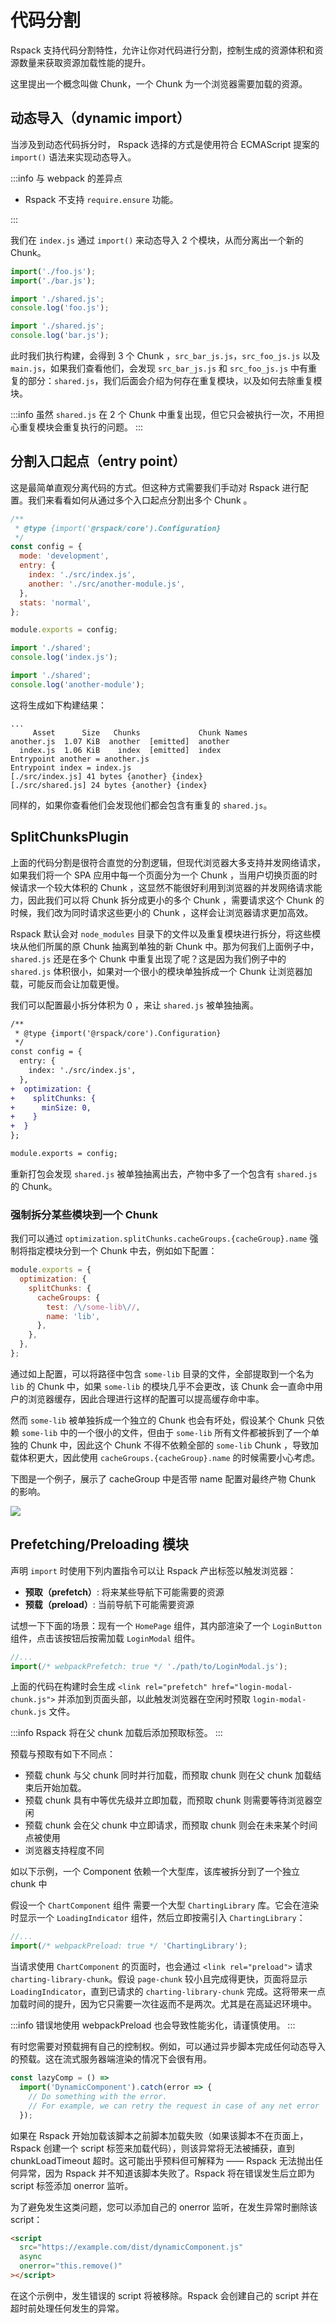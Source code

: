 
<WebpackLicense from="https://webpack.docschina.org/guides/code-splitting/" />

# 代码分割

Rspack 支持代码分割特性，允许让你对代码进行分割，控制生成的资源体积和资源数量来获取资源加载性能的提升。

这里提出一个概念叫做 Chunk，一个 Chunk 为一个浏览器需要加载的资源。

## 动态导入（dynamic import）

当涉及到动态代码拆分时， Rspack 选择的方式是使用符合 ECMAScript 提案的 `import()` 语法来实现动态导入。

:::info 与 webpack 的差异点

- Rspack 不支持 `require.ensure` 功能。

:::

我们在 `index.js` 通过 `import()` 来动态导入 2 个模块，从而分离出一个新的 Chunk。

```js title=index.js
import('./foo.js');
import('./bar.js');
```

```js title=foo.js
import './shared.js';
console.log('foo.js');
```

```js title=bar.js
import './shared.js';
console.log('bar.js');
```

此时我们执行构建，会得到 3 个 Chunk ，`src_bar_js.js`，`src_foo_js.js` 以及 `main.js`，如果我们查看他们，会发现 `src_bar_js.js` 和 `src_foo_js.js` 中有重复的部分：`shared.js`，我们后面会介绍为何存在重复模块，以及如何去除重复模块。

:::info
虽然 `shared.js` 在 2 个 Chunk 中重复出现，但它只会被执行一次，不用担心重复模块会重复执行的问题。
:::

## 分割入口起点（entry point）

这是最简单直观分离代码的方式。但这种方式需要我们手动对 Rspack 进行配置。我们来看看如何从通过多个入口起点分割出多个 Chunk 。

```js title=rspack.config.js
/**
 * @type {import('@rspack/core').Configuration}
 */
const config = {
  mode: 'development',
  entry: {
    index: './src/index.js',
    another: './src/another-module.js',
  },
  stats: 'normal',
};

module.exports = config;
```

```js title=index.js
import './shared';
console.log('index.js');
```

```js title=another-module.js
import './shared';
console.log('another-module');
```

这将生成如下构建结果：

```
...
     Asset      Size   Chunks             Chunk Names
another.js  1.07 KiB  another  [emitted]  another
  index.js  1.06 KiB    index  [emitted]  index
Entrypoint another = another.js
Entrypoint index = index.js
[./src/index.js] 41 bytes {another} {index}
[./src/shared.js] 24 bytes {another} {index}
```

同样的，如果你查看他们会发现他们都会包含有重复的 `shared.js`。

## SplitChunksPlugin

上面的代码分割是很符合直觉的分割逻辑，但现代浏览器大多支持并发网络请求，如果我们将一个 SPA 应用中每一个页面分为一个 Chunk ，当用户切换页面的时候请求一个较大体积的 Chunk ，这显然不能很好利用到浏览器的并发网络请求能力，因此我们可以将 Chunk 拆分成更小的多个 Chunk ，需要请求这个 Chunk 的时候，我们改为同时请求这些更小的 Chunk ，这样会让浏览器请求更加高效。

Rspack 默认会对 `node_modules` 目录下的文件以及重复模块进行拆分，将这些模块从他们所属的原 Chunk 抽离到单独的新 Chunk 中。那为何我们上面例子中，`shared.js` 还是在多个 Chunk 中重复出现了呢？这是因为我们例子中的 `shared.js` 体积很小，如果对一个很小的模块单独拆成一个 Chunk 让浏览器加载，可能反而会让加载更慢。

我们可以配置最小拆分体积为 0 ，来让 `shared.js` 被单独抽离。

```diff title=rspack.config.js
/**
 * @type {import('@rspack/core').Configuration}
 */
const config = {
  entry: {
    index: './src/index.js',
  },
+  optimization: {
+    splitChunks: {
+      minSize: 0,
+    }
+  }
};

module.exports = config;
```

重新打包会发现 `shared.js` 被单独抽离出去，产物中多了一个包含有 `shared.js` 的 Chunk。

### 强制拆分某些模块到一个 Chunk

我们可以通过 `optimization.splitChunks.cacheGroups.{cacheGroup}.name` 强制将指定模块分到一个 Chunk 中去，例如如下配置：

```js title=rspack.config.js
module.exports = {
  optimization: {
    splitChunks: {
      cacheGroups: {
        test: /\/some-lib\//,
        name: 'lib',
      },
    },
  },
};
```

通过如上配置，可以将路径中包含 `some-lib` 目录的文件，全部提取到一个名为 `lib` 的 Chunk 中，如果 `some-lib` 的模块几乎不会更改，该 Chunk 会一直命中用户的浏览器缓存，因此合理进行这样的配置可以提高缓存命中率。

然而 `some-lib` 被单独拆成一个独立的 Chunk 也会有坏处，假设某个 Chunk 只依赖 `some-lib` 中的一个很小的文件，但由于 `some-lib` 所有文件都被拆到了一个单独的 Chunk 中，因此这个 Chunk 不得不依赖全部的 `some-lib` Chunk ，导致加载体积更大，因此使用 `cacheGroups.{cacheGroup}.name` 的时候需要小心考虑。

下图是一个例子，展示了 cacheGroup 中是否带 name 配置对最终产物 Chunk 的影响。

![](https://assets.rspack.dev/rspack/assets/rspack-splitchunks-name-explain.png)

## Prefetching/Preloading 模块

<ApiMeta addedVersion="0.4.5" />

声明 `import` 时使用下列内置指令可以让 Rspack 产出标签以触发浏览器：

- **预取（prefetch）**: 将来某些导航下可能需要的资源
- **预载（preload）**: 当前导航下可能需要资源

试想一下下面的场景：现有一个 `HomePage` 组件，其内部渲染了一个 `LoginButton` 组件，点击该按钮后按需加载 `LoginModal` 组件。

```js title=LoginButton.js
//...
import(/* webpackPrefetch: true */ './path/to/LoginModal.js');
```

上面的代码在构建时会生成 `<link rel="prefetch" href="login-modal-chunk.js">` 并添加到页面头部，以此触发浏览器在空闲时预取 `login-modal-chunk.js` 文件。

:::info
Rspack 将在父 chunk 加载后添加预取标签。
:::

预载与预取有如下不同点：

- 预载 chunk 与父 chunk 同时并行加载，而预取 chunk 则在父 chunk 加载结束后开始加载。
- 预载 chunk 具有中等优先级并立即加载，而预取 chunk 则需要等待浏览器空闲
- 预载 chunk 会在父 chunk 中立即请求，而预取 chunk 则会在未来某个时间点被使用
- 浏览器支持程度不同

如以下示例，一个 Component 依赖一个大型库，该库被拆分到了一个独立 chunk 中

假设一个 `ChartComponent` 组件 需要一个大型 `ChartingLibrary` 库。它会在渲染时显示一个 `LoadingIndicator` 组件，然后立即按需引入 `ChartingLibrary`：

```js title=ChartComponent.js
//...
import(/* webpackPreload: true */ 'ChartingLibrary');
```

当请求使用 `ChartComponent` 的页面时，也会通过 `<link rel="preload">` 请求 `charting-library-chunk`。假设 `page-chunk` 较小且完成得更快，页面将显示`LoadingIndicator`，直到已请求的 `charting-library-chunk` 完成。这将带来一点加载时间的提升，因为它只需要一次往返而不是两次。尤其是在高延迟环境中。

:::info
错误地使用 webpackPreload 也会导致性能劣化，请谨慎使用。
:::

有时您需要对预载拥有自己的控制权。例如，可以通过异步脚本完成任何动态导入的预载。这在流式服务器端渲染的情况下会很有用。

```js
const lazyComp = () =>
  import('DynamicComponent').catch(error => {
    // Do something with the error.
    // For example, we can retry the request in case of any net error
  });
```

如果在 Rspack 开始加载该脚本之前脚本加载失败（如果该脚本不在页面上，Rspack 创建一个 script 标签来加载代码），则该异常将无法被捕获，直到 chunkLoadTimeout 超时。这可能出乎预料但可解释为 —— Rspack 无法抛出任何异常，因为 Rspack 并不知道该脚本失败了。Rspack 将在错误发生后立即为 script 标签添加 onerror 监听。

为了避免发生这类问题，您可以添加自己的 onerror 监听，在发生异常时删除该 script：

```html
<script
  src="https://example.com/dist/dynamicComponent.js"
  async
  onerror="this.remove()"
></script>
```

在这个示例中，发生错误的 script 将被移除。Rspack 会创建自己的 script 并在超时前处理任何发生的异常。

